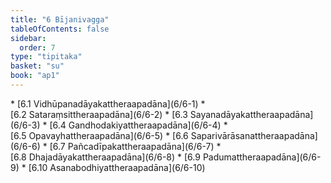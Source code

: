 ```yaml
---
title: "6 Bījanivagga"
tableOfContents: false
sidebar:
  order: 7
type: "tipitaka"
basket: "su"
book: "ap1"
---
```



<DynamicBreadcrumb />



<TableOfContents book="ap1" section="6">
* [6.1 Vidhūpanadāyakattheraapadāna](6/6-1)
* [6.2 Sataraṃsittheraapadāna](6/6-2)
* [6.3 Sayanadāyakattheraapadāna](6/6-3)
* [6.4 Gandhodakiyattheraapadāna](6/6-4)
* [6.5 Opavayhattheraapadāna](6/6-5)
* [6.6 Saparivārāsanattheraapadāna](6/6-6)
* [6.7 Pañcadīpakattheraapadāna](6/6-7)
* [6.8 Dhajadāyakattheraapadāna](6/6-8)
* [6.9 Padumattheraapadāna](6/6-9)
* [6.10 Asanabodhiyattheraapadāna](6/6-10)
</TableOfContents>